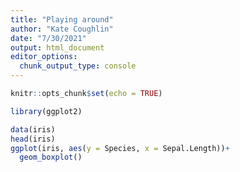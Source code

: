 ```yaml
---
title: "Playing around"
author: "Kate Coughlin"
date: "7/30/2021"
output: html_document
editor_options: 
  chunk_output_type: console
---
```


```r
knitr::opts_chunk$set(echo = TRUE)
```

```r
library(ggplot2)
```

```r
data(iris)
head(iris)
ggplot(iris, aes(y = Species, x = Sepal.Length))+
  geom_boxplot()
```

